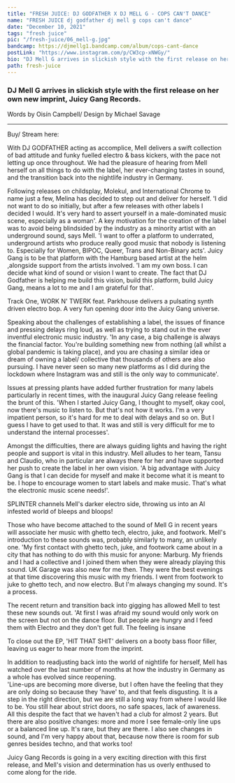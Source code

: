 ---
title: "FRESH JUICE: DJ GODFATHER X DJ MELL G - COPS CAN'T DANCE"
name: "FRESH JUICE dj godfather dj mell g cops can't dance"
date: "December 10, 2021"
tags: "fresh juice"
pic: "/fresh-juice/06_mell-g.jpg"
bandcamp: https://djmellg1.bandcamp.com/album/cops-cant-dance
postLink: "https://www.instagram.com/p/CW3cp-xNWGy/"
bio: "DJ Mell G arrives in slickish style with the first release on her own new imprint, Juicy Gang Records"
path: fresh-juice
---

### DJ Mell G arrives in slickish style with the first release on her own new imprint, Juicy Gang Records.

<p className="smallText">Words by Oisín Campbell/ Design by Michael Savage</p>

<hr />

<BandCamp src="album=344223988" />

Buy/ Stream here: <HoverLink url="djmellg1.bandcamp.com/album/cops-cant-dance" external />

With DJ GODFATHER acting as accomplice, Mell delivers a swift collection of bad attitude and funky fuelled electro & bass kickers, with the pace not letting up once throughout. We had the pleasure of hearing from Mell herself on all things to do with the label, her ever-changing tastes in sound, and the transition back into the nightlife industry in Germany.

Following releases on childsplay, Molekul, and International Chrome to name just a few, Melina has decided to step out and deliver for herself.
'I did not want to do so initially, but after a few releases with other labels I decided I would. It's very hard to assert yourself in a male-dominated music scene, especially as a woman'.
A key motivation for the creation of the label was to avoid being blindsided by the industry as a minority artist with an underground sound, says Mell.
'I want to offer a platform to underrated, underground artists who produce really good music that nobody is listening to. Especially for Women, BIPOC, Queer, Trans and Non-Binary acts'.
Juicy Gang is to be that platform with the Hamburg based artist at the helm ,alongside support from the artists involved.
'I am my own boss. I can decide what kind of sound or vision I want to create. The fact that DJ Godfather is helping me build this vision, build this platform, build Juicy Gang, means a lot to me and I am grateful for that'.

<HoverLink url="juicygangrecords.bandcamp.com/track/work-n-twerk-feat-parkhouse" external />

Track One, WORK N' TWERK feat. Parkhouse delivers a pulsating synth driven electro bop. A very fun opening door into the Juicy Gang universe.

<Picture src="/fresh-juice/06_juicy-gang.jpg" alt="juicy gang logo" size={1200} />

Speaking about the challenges of establishing a label, the issues of finance and pressing delays ring loud, as well as trying to stand out in the ever inventful electronic music industry.
'In any case, a big challenge is always the financial factor. You're building something new from nothing (all whilst a global pandemic is taking place), and you are chasing a similar idea or dream of owning a label/ collective that thousands of others are also pursuing. I have never seen so many new platforms as I did during the lockdown where Instagram was and still is the only way to communicate'.

Issues at pressing plants have added further frustration for many labels particularly in recent times, with the inaugural Juicy Gang release feeling the brunt of this.
'When I started Juicy Gang, I thought to myself, okay cool, now there's music to listen to. But that's not how it works. I'm a very impatient person, so it's hard for me to deal with delays and so on. But I guess I have to get used to that. It was and still is very difficult for me to understand the internal processes'.

Amongst the difficulties, there are always guiding lights and having the right people and support is vital in this industry. Mell alludes to her team, Tansu and Claudio, who in particular are always there for her and have supported her push to create the label in her own vision.
'A big advantage with Juicy Gang is that I can decide for myself and make it become what it is meant to be. I hope to encourage women to start labels and make music. That's what the electronic music scene needs!'.

<HoverLink url="juicygangrecords.bandcamp.com/track/splinter" external />

SPLINTER channels Mell's darker electro side, throwing us into an AI infested world of bleeps and bloops!

Those who have become attached to the sound of Mell G in recent years will associate her music with ghetto tech, electro, juke, and footwork. Mell's introduction to these sounds was, probably similarly to many, an unlikely one.
'My first contact with ghetto tech, juke, and footwork came about in a city that has nothing to do with this music for anyone: Marburg. My friends and I had a collective and I joined them when they were already playing this sound. UK Garage was also new for me then. They were the best evenings at that time discovering this music with my friends. I went from footwork to juke to ghetto tech, and now electro. But I'm always changing my sound. It's a process.

The recent return and transition back into gigging has allowed Mell to test these new sounds out.
'At first I was afraid my sound would only work on the screen but not on the dance floor. But people are hungry and I feed them with Electro and they don't get full. The feeling is insane

<HoverLink url="juicygangrecords.bandcamp.com/track/hit-that-shit" external />

To close out the EP, 'HIT THAT SHIT' delivers on a booty bass floor filler, leaving us eager to hear more from the imprint.

<Picture src="/fresh-juice/06_mell-g-presspic.jpg" alt="Mell G Press Pic" size={1200} />

In addition to readjusting back into the world of nightlife for herself, Mell has watched over the last number of months at how the industry in Germany as a whole has evolved since reopening.  
'Line-ups are becoming more diverse, but I often have the feeling that they are only doing so because they 'have' to, and that feels disgusting. It is a step in the right direction, but we are still a long way from where I would like to be. You still hear about strict doors, no safe spaces, lack of awareness. All this despite the fact that we haven't had a club for almost 2 years.
But there are also positive changes: more and more I see female-only line ups or a balanced line up. It's rare, but they are there. I also see changes in sound, and I'm very happy about that, because now there is room for sub genres besides techno, and that works too!

Juicy Gang Records is going in a very exciting direction with this first release, and Mell's vision and determination has us overly enthused to come along for the ride.
